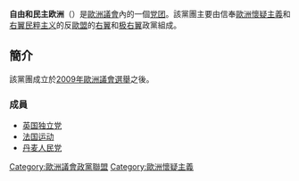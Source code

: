 '''自由和民主欧洲'''（{{lang-en|Europe of Freedom and Democracy}}）是[[歐洲議會|歐洲議會]]內的一個[[欧洲议会党团|党团]]。該黨團主要由信奉[[歐洲懷疑主義|歐洲懷疑主義]]和[[右翼民粹主义|右翼民粹主义]]的反[[歐盟|歐盟]]的[[右翼|右翼]]和[[极右翼|极右翼]]政黨組成。

== 簡介 ==
該黨團成立於[[2009年歐洲議會選舉|2009年歐洲議會選舉]]之後。
=== 成員 ===
*[[英国独立党|英国独立党]]
*[[法国运动|法国运动]]
*[[丹麦人民党|丹麦人民党]]


{{欧洲议会党团}}

[[Category:歐洲議會政黨聯盟|Category:歐洲議會政黨聯盟]]
[[Category:歐洲懷疑主義|Category:歐洲懷疑主義]]